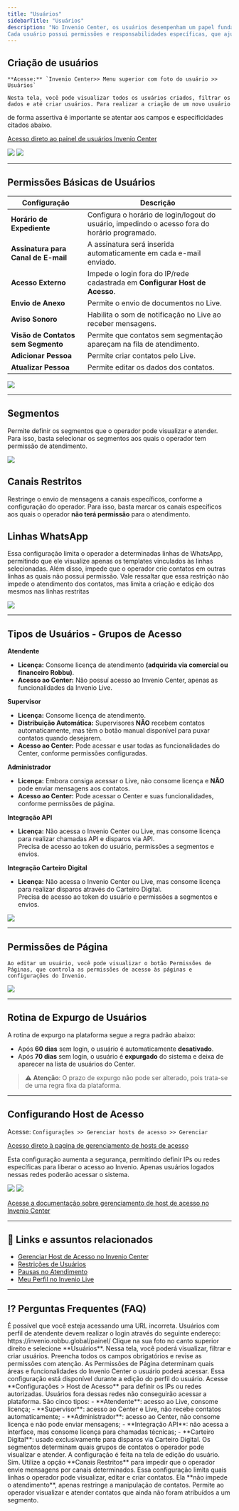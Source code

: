 ```yaml
---
title: "Usuários"
sidebarTitle: "Usuários"
description: "No Invenio Center, os usuários desempenham um papel fundamental na organização e no fluxo de atendimento. 
Cada usuário possui permissões e responsabilidades específicas, que ajudam a garantir que o sistema funcione de forma eficiente."
---
```


##  Criação de usuários 

	**Acesse:** `Invenio Center>> Menu superior com foto do usuário >> Usuários`

	Nesta tela, você pode visualizar todos os usuários criados, filtrar os dados e até criar usuários. Para realizar a criação de um novo usuário 
de forma assertiva é importante se atentar aos campos e especificidades citados abaixo.

[Acesso direto ao painel de usuários Invenio Center](https://inveniocenter.robbu.global/painel/usuarios)

<img src="https://robbublob.blob.core.windows.net/docs/invenio-center/usuarios/img1usuarios.png" />

<img src="https://robbublob.blob.core.windows.net/docs/invenio-center/usuarios/img1.1usuarios.png" />

---

## Permissões Básicas de Usuários

| **Configuração**                    | **Descrição**                                                                                  |
|-------------------------------------|------------------------------------------------------------------------------------------------|
| **Horário de Expediente**           | Configura o horário de login/logout do usuário, impedindo o acesso fora do horário programado. |
| **Assinatura para Canal de E-mail** | A assinatura será inserida automaticamente em cada e-mail enviado.                             |
| **Acesso Externo**                  | Impede o login fora do IP/rede cadastrada em **Configurar Host de Acesso**.                    |
| **Envio de Anexo**                  | Permite o envio de documentos no Live.                                                         |
| **Aviso Sonoro**                    | Habilita o som de notificação no Live ao receber mensagens.                                    |
| **Visão de Contatos sem Segmento**  | Permite que contatos sem segmentação apareçam na fila de atendimento.                          |
| **Adicionar Pessoa**                | Permite criar contatos pelo Live.                                                              |
| **Atualizar Pessoa**                | Permite editar os dados dos contatos.                                                          |

<img src="https://robbublob.blob.core.windows.net/docs/invenio-center/usuarios/img2usuarios.png" /> 

---

##  Segmentos
 Permite definir os segmentos que o operador pode visualizar e atender. Para isso, basta selecionar os segmentos aos quais o operador tem permissão de atendimento.

 <img src="https://robbublob.blob.core.windows.net/docs/invenio-center/usuarios/img4usuarios.png" /> 

##  Canais Restritos
 Restringe o envio de mensagens a canais específicos, conforme a configuração do operador. Para isso, basta marcar os canais específicos aos quais o operador **não terá permissão** para o atendimento.

##  Linhas WhatsApp
 Essa configuração limita o operador a determinadas linhas de WhatsApp, permitindo que ele visualize apenas os templates vinculados às linhas selecionadas. Além disso, impede que o operador crie contatos
  em outras linhas as quais não possui permissão. Vale ressaltar que essa restrição não impede o atendimento dos contatos, mas limita a criação e edição dos mesmos nas linhas restritas

<img src="https://robbublob.blob.core.windows.net/docs/invenio-center/usuarios/linhas-whatsapp.png"/>

---

##  Tipos de Usuários - Grupos de Acesso

**Atendente**  
- **Licença:** Consome licença de atendimento **(adquirida via comercial ou financeiro Robbu)**.  
- **Acesso ao Center:** Não possuí acesso ao Invenio Center, apenas as funcionalidades da Invenio Live.  

**Supervisor**  
- **Licença:** Consome licença de atendimento.  
- **Distribuição Automática:** Supervisores **NÃO** recebem contatos automaticamente, mas têm o botão manual disponível para puxar contatos quando desejarem.  
- **Acesso ao Center:** Pode acessar e usar todas as funcionalidades do Center, conforme permissões configuradas.  

**Administrador**  
- **Licença:** Embora consiga acessar o Live, não consome licença e **NÃO** pode enviar mensagens aos contatos.  
- **Acesso ao Center:** Pode acessar o Center e suas funcionalidades, conforme permissões de página.  

**Integração API**  
- **Licença:** Não acessa o Invenio Center ou Live, mas consome licença para realizar chamadas API e disparos via API.  
  Precisa de acesso ao token do usuário, permissões a segmentos e envios.  

**Integração Carteiro Digital**  
- **Licença:** Não acessa o Invenio Center ou Live, mas consome licença para realizar disparos através do Carteiro Digital.  
  Precisa de acesso ao token do usuário e permissões a segmentos e envios.  

<img src="https://robbublob.blob.core.windows.net/docs/invenio-center/usuarios/img5usuarios.png" />

---

## Permissões de Página
	Ao editar um usuário, você pode visualizar o botão Permissões de Páginas, que controla as permissões de acesso às páginas e configurações do Invenio.
    
<img src="https://robbublob.blob.core.windows.net/docs/invenio-center/usuarios/img6usuarios.png" /> 

---

##  Rotina de Expurgo de Usuários

A rotina de expurgo na plataforma segue a regra padrão abaixo:

- Após **60 dias** sem login, o usuário é automaticamente **desativado**.  
- Após **70 dias** sem login, o usuário é **expurgado** do sistema e deixa de aparecer na lista de usuários do Center.  

> ⚠️ **Atenção**: O prazo de expurgo não pode ser alterado, pois trata-se de uma regra fixa da plataforma.

---

## Configurando Host de Acesso

Acesse: `Configurações >> Gerenciar hosts de acesso >> Gerenciar`

[Acesso direto à pagina de gerenciamento de hosts de acesso](https://inveniocenter.robbu.global/painel/configuracoes/hosts)

Esta configuração aumenta a segurança, permitindo definir IPs ou redes específicas para liberar o acesso ao Invenio. Apenas usuários logados nessas redes poderão acessar o sistema.

<img src="https://robbublob.blob.core.windows.net/docs/invenio-center/usuarios/img7usuarios.png" /> 
<img src="https://robbublob.blob.core.windows.net/docs/invenio-center/usuarios/img7.1usuarios.png" /> 

[Acesse a documentação sobre gerenciamento de host de acesso no Invenio Center](https://docs.robbu.global/docs/center/gerenciar-host-de-acesso)

---

## 🔗 Links e assuntos relacionados

- [Gerenciar Host de Acesso no Invenio Center](https://docs.robbu.global/docs/center/gerenciar-host-de-acesso)  
- [Restrições de Usuários](https://docs.robbu.global/docs/center/restricoes)  
- [Pausas no Atendimento](https://docs.robbu.global/docs/center/pausas-no-atendimento)  
- [Meu Perfil no Invenio Live](https://docs.robbu.global/docs/live/meu-perfil)  

---

## ⁉️ Perguntas Frequentes (FAQ)

<AccordionGroup>
    <Accordion title="Não estou conseguindo logar no Invenio Live como atendente">
    É possível que você esteja acessando uma URL incorreta. Usuários com perfil de atendente devem realizar o login através do seguinte endereço:  
    https://invenio.robbu.global/painel/
    </Accordion>
  <Accordion title="Como crio um novo usuário no Invenio Center?">
    Clique na sua foto no canto superior direito e selecione **Usuários**. Nessa tela, você poderá visualizar, filtrar e criar usuários. Preencha todos os campos obrigatórios e revise as permissões com atenção.
  </Accordion>

  <Accordion title="O que são as Permissões de Página?">
    As Permissões de Página determinam quais áreas e funcionalidades do Invenio Center o usuário poderá acessar. Essa configuração está disponível durante a edição do perfil do usuário.
  </Accordion>

  <Accordion title="Como restringir o acesso a partir de IPs específicos?">
    Acesse **Configurações > Host de Acesso** para definir os IPs ou redes autorizadas. Usuários fora dessas redes não conseguirão acessar a plataforma.
  </Accordion>

  <Accordion title="Quais são os tipos de usuários disponíveis?">
    São cinco tipos:
    - **Atendente**: acesso ao Live, consome licença;
    - **Supervisor**: acesso ao Center e Live, não recebe contatos automaticamente;
    - **Administrador**: acesso ao Center, não consome licença e não pode enviar mensagens;
    - **Integração API**: não acessa a interface, mas consome licença para chamadas técnicas;
    - **Carteiro Digital**: usado exclusivamente para disparos via Carteiro Digital.
  </Accordion>

  <Accordion title="O que são os Segmentos e como funcionam?">
    Os segmentos determinam quais grupos de contatos o operador pode visualizar e atender. A configuração é feita na tela de edição do usuário.
  </Accordion>

  <Accordion title="É possível restringir o envio de mensagens em canais específicos?">
    Sim. Utilize a opção **Canais Restritos** para impedir que o operador envie mensagens por canais determinados.
  </Accordion>

  <Accordion title="Para que serve a configuração de Linhas WhatsApp?">
    Essa configuração limita quais linhas o operador pode visualizar, editar e criar contatos. Ela **não impede o atendimento**, apenas restringe a manipulação de contatos.
  </Accordion>

  <Accordion title="O que faz a permissão Visão de Contatos sem Segmento?">
    Permite ao operador visualizar e atender contatos que ainda não foram atribuídos a um segmento.
  </Accordion>
</AccordionGroup>
